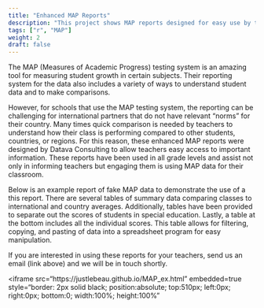 ```yaml
---
title: "Enhanced MAP Reports"
description: "This project shows MAP reports designed for easy use by teachers.  The reports are designed to retrieve information quickly without logging into the MAP system."
tags: ["r", "MAP"]
weight: 2
draft: false
---
```


The MAP (Measures of Academic Progress) testing system is an amazing tool for measuring student growth in certain subjects.  Their reporting system for the data also includes a variety of ways to understand student data and to make comparisons.  

However, for schools that use the MAP testing system, the reporting can be challenging for international partners that do not have relevant "norms" for their country.  Many times quick comparison is needed by teachers to understand how their class is performing compared to other students, countries, or regions.  For this reason, these enhanced MAP reports were designed by Datava Consulting to allow teachers easy access to important information.  These reports have been used in all grade levels and assist not only in informing teachers but engaging them is using MAP data for their classroom.

Below is an example report of fake MAP data to demonstrate the use of a this report.  There are several tables of summary data comparing classes to international and country averages.  Additionally, tables have been provided to separate out the scores of students in special education.  Lastly, a table at the bottom includes all the individual scores.  This table allows for filtering, copying, and pasting of data into a spreadsheet program for easy manipulation. 

If you are interested in using these reports for your teachers, send us an email (link above) and we will be in touch shortly.  

<iframe src="https://justlebeau.github.io/MAP_ex.html" embedded=true style="border: 2px solid black; position:absolute; top:510px; left:0px; right:0px; bottom:0; width:100%; height:100%"</iframe>